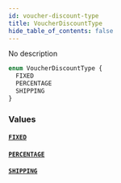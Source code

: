 ```yaml
---
id: voucher-discount-type
title: VoucherDiscountType
hide_table_of_contents: false
---
```


No description

```graphql
enum VoucherDiscountType {
  FIXED
  PERCENTAGE
  SHIPPING
}
```

### Values

#### [`FIXED`](#)

#### [`PERCENTAGE`](#)

#### [`SHIPPING`](#)
